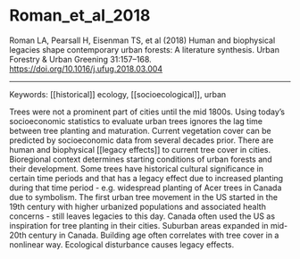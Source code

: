 # Roman_et_al_2018

Roman LA, Pearsall H, Eisenman TS, et al (2018) Human and biophysical legacies shape contemporary urban forests: A literature synthesis. Urban Forestry & Urban Greening 31:157–168. <https://doi.org/10.1016/j.ufug.2018.03.004>


---

Keywords: [[historical]] ecology, [[socioecological]], urban	  


Trees were not a prominent part of cities until the mid 1800s. Using today's socioeconomic statistics to evaluate urban trees ignores the lag time between tree planting and maturation. Current vegetation cover can be predicted by socioeconomic data from several decades prior. There are human and biophysical [[legacy effects]] to current tree cover in cities. Bioregional context determines starting conditions of urban forests and their development. Some trees have historical cultural significance in certain time periods and that has a legacy effect due to increased planting during that time period - e.g. widespread planting of Acer trees in Canada due to symbolism. The first urban tree movement in the US started in the 19th century with higher urbanized populations and associated health concerns - still leaves legacies to this day. Canada often used the US as inspiration for tree planting in their cities. Suburban areas expanded in mid-20th century in Canada. Building age often correlates with tree cover in a nonlinear way. Ecological disturbance causes legacy effects.
